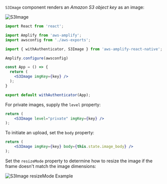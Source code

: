 `S3Image` component renders an *Amazon S3 object key* as an image:

![S3Image](/images/s3image.png)

```jsx
import React from 'react';

import Amplify from 'aws-amplify';
import awsconfig from './aws-exports';

import { withAuthenticator, S3Image } from 'aws-amplify-react-native';

Amplify.configure(awsconfig)

const App = () => {
  return (
    <S3Image imgKey={key} />
  );
}

export default withAuthenticator(App);
```

For private images, supply the `level` property:

```jsx
return (
    <S3Image level="private" imgKey={key} />
);
```

To initiate an upload, set the `body` property:

```jsx
return (
    <S3Image imgKey={key} body={this.state.image_body} />
);
```

Set the `resizeMode` property to determine how to resize the image if the frame doesn't match the image dimensions:

![S3Image resizeMode Example](/images/s3image-resize-mode.png)
